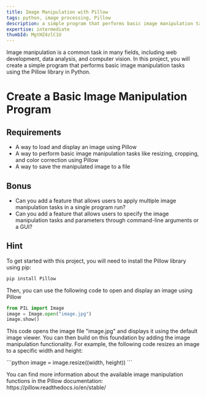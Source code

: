 ```yaml
---
title: Image Manipulation with Pillow
tags: python, image processing, Pillow
description: a simple program that performs basic image manipulation tasks using the Pillow library
expertise: intermediate
thumbId: MgtHZ4zlC1U
---
```


Image manipulation is a common task in many fields, including web development, data analysis, and computer vision. In this project, you will create a simple program that performs basic image manipulation tasks using the Pillow library in Python.

<h1>Create a Basic Image Manipulation Program</h1>
<h2>Requirements</h2>
<ul>
  <li>A way to load and display an image using Pillow</li>
  <li>
    A way to perform basic image manipulation tasks like resizing, cropping, and
    color correction using Pillow
  </li>
  <li>A way to save the manipulated image to a file</li>
</ul>
<h2>Bonus</h2>
<ul>
  <li>
    Can you add a feature that allows users to apply multiple image manipulation
    tasks in a single program run?
  </li>
  <li>
    Can you add a feature that allows users to specify the image manipulation
    tasks and parameters through command-line arguments or a GUI?
  </li>
</ul>
<h2>Hint</h2>
<p>
  To get started with this project, you will need to install the Pillow library
  using pip:
</p>

```python
pip install Pillow
```

<p>
  Then, you can use the following code to open and display an image using Pillow
</p>

```python
from PIL import Image
image = Image.open("image.jpg")
image.show()
```

<p>
This code opens the image file "image.jpg" and displays it using the default image viewer. You can then build on this foundation by adding the image manipulation functionality. For example, the following code resizes an image to a specific width and height:
</p>
```python
image = image.resize((width, height))
```
<p>
You can find more information about the available image manipulation functions in the Pillow documentation: https://pillow.readthedocs.io/en/stable/
</p>
